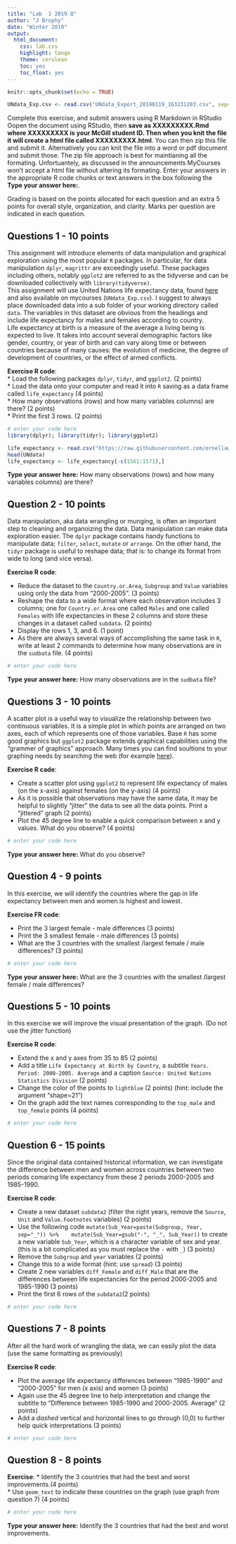```yaml
---
title: "Lab  1 2019 Q"
author: "J Brophy"
date: "Winter 2019"
output:
  html_document:
    css: lab.css
    highlight: tango
    theme: cerulean
    toc: yes
    toc_float: yes
---
```


```r
knitr::opts_chunk$set(echo = TRUE)
```

```r
UNdata_Exp.csv <- read.csv("UNdata_Export_20190119_163231203.csv", sep=",", header=T)
```
<div id="instructions">
Complete this exercise, and submit answers using R Markdown in RStudio Oopen the document using RStudio, then **save as XXXXXXXXX.Rmd where XXXXXXXXX is your McGill student ID. Then when you knit the file it will create a html file called XXXXXXXXX.html**. You can then zip this file and submit it. Alternatively you can knit the file into a word or pdf document and submit those. The zip file approach is best for maintianing all the formating. Unfortuantely, as discussed in the announcements MyCourses won't accept a html file without altering its formating. Enter your answers in the appropriate R code chunks or text answers in the box following the **Type your answer here:**.   

Grading is based on the points allocated for each question and an extra 5 points for overall style, organization, and clarity. Marks per question are indicated in each question. 

</div>

## Questions 1 - 10 points

This assignment will introduce elements of data manipulation and graphical exploration using the most popular `R` packages. In particular, for data manipulation `dplyr`, `magrittr` are exceedingly useful. These packages including others, notably `ggplot2` are referred to as the tidyverse and can be downloaded collectively with `library(tidyverse)`.    
This assignment will use United Nations life expectancy data, found [here](http://data.un.org/Data.aspx?d=GenderStat&f=inID:37&c=1,2,3,4,5,6&s=crEngName:asc,sgvEngName:asc,timeEngName:desc&v=1) and also available on mycourses (`UNdata_Exp.csv`). I suggest to always place downloaded data into a sub folder of your working directory called `data`. The variables in this dataset are obvious from the headings and include life expectancy for males and females according to country.                  
Life expectancy at birth is a measure of the average a living being is expected to live. It takes into account several demographic factors like gender, country, or year of birth and can vary along time or between countries because of many causes: the evolution of medicine, the degree of development of countries, or the effect of armed conflicts. 

<div id="exercise">
**Exercise R code**:  
* Load the following packages `dplyr`, `tidyr`, and `ggplot2`. (2 points)             
* Load the data onto your computer and read it into `R` saving as a data frame called `life_expectancy` (4 points)     
* How many observations (rows) and how many variables columns) are there?  (2 points)  
* Print the first 3 rows.  (2 points)   

</div>

```r
# enter your code here
library(dplyr); library(tidyr); library(ggplot2)

life_expectancy <- read.csv("https://raw.githubusercontent.com/ornellawafo/Intermediate.Epi.A1/master/UNdata_Export_20190119_163231203.csv?token=AsrPi-SOvSvWYdL-e6S63U1z6hc93o5Cks5cQ0j-wA%3D%3D", sep = ",", header = T)
head(UNdata)
life_expectancy <- life_expectancy[-c(1561:1571),]
```
<div id="body">
**Type your answer here:** How many observations (rows) and how many variables columns) are there?     

</div>

## Question 2 - 10 points

Data manipulation, aka data wrangling or munging, is often an important step to cleaning and organoizing the data. Data manipulation can make data exploration easier. The `dplyr` package contains handy functions to manipulate data; `filter`, `select`, `mutate` or `arrange`. On the other hand, the `tidyr` package is useful to reshape data; that is: to change its format from wide to long (and vice versa).

<div id="exercise">
**Exercise R code**:        

* Reduce the  dataset to the `Country.or.Area`, `Subgroup` and `Value` variables using only the data from "2000-2005". (3 points)     
* Reshape the data to a wide format where each observation includes 3 columns; one for `Country.or.Area` one called `Males` and one called `Females` with life expectancies in these 2 columns and store these changes in a dataset called `subdata`. (2 points)         
* Display the rows 1, 3, and 6.  (1 point)        
* As there are always several ways of accomplishing the same task in `R`, write at least 2 commands to determine how many observations are in the `sudbata` file. (4 points)
</div>

```r
# enter your code here

```
<div id="body"> 
**Type your answer here:** How many observations are in the `sudbata` file?    

</div>

## Questions 3 - 10 points
A scatter plot is a useful way to visualize the relationship between two continuous variables. It is a simple plot in which points are arranged on two axes, each of which represents one of those variables. Base `R` has some good graphics but `ggplot2` package extends graphical capabilities using the "grammer of graphics" approach. Many times you can find soultions to your graphing needs by searching the web (for example [here](https://ggplot2.tidyverse.org)).

<div id="exercise">
**Exercise R cade**:      

* Create a scatter plot using `ggplot2` to represent life expectancy of males (on the x-axis) against females (on the y-axis) (4 points)     
* As it is possible that observations may have the same data, it may be helpful to slightly "jitter" the data to see all the data points. Print a "jittered" graph (2 points)     
* Plot the 45 degree line to enable a quick comparison between x and y values. What do you observe? (4 points)
</div>
```r
# enter your code here

```
<div id="body">
**Type your answer here:** What do you observe?            

</div>

## Question 4 - 9 points
In this exercise, we will identify the countries where the gap in life expectancy between men and women is highest and lowest. 
<div id="exercise">
**Exercise FR code**:         
      
* Print the 3 largest female - male differences (3 points)     
* Print the 3 smallest female - male differences  (3 points)     
* What are the 3 countries with the smallest /largest  female / male differences? (3 points) 
</div>

```r
# enter your code here

```
<div id="body">
**Type your answer here:** What are the 3 countries with the smallest /largest  female / male differences?    
 
</div>

## Questions 5 - 10 points
In this exercise we will improve the visual presentation of the graph.  (Do not use the jitter function)      
<div id="exercise">
**Exercise R code**: 

* Extend the x and y axes from 35 to 85   (2 points)      
* Add a title `Life Expectancy at Birth by Country`, a subtitle `Years. Period: 2000-2005. Average` and a caption `Source: United Nations Statistics Division`  (2 points)     
* Change the color of the points to `lightblue` (2 points) (hint: include the argument "shape=21")    
* On the graph add the text names corresponding to  the `top_male` and `top_female` points  (4 points)

</div>

```r
# enter your code here

```

## Question 6 - 15 points
Since the original data contained historical information, we can investigate the difference between men and women across countries between two periods comaring life expectancy from these 2 periods 2000-2005 and 1985-1990.

<div id="exercise">
**Exercise R code**:       

* Create a new dataset `subdata2` (filter the right years, remove the `Source`, `Unit` and `Value.Footnotes` variables) (2 points)    
* Use the following code ` mutate(Sub_Year=paste(Subgroup, Year, sep="_")) %>% 
  mutate(Sub_Year=gsub("-", "_", Sub_Year)) ` to create a new variable `Sub_Year`, which is a character variable of sex and year. (this is a bit complicated as you must replace the `-` with `_`)    (3 points)    
* Remove the `Subgroup` and `year` variables     (2 points)     
* Change this to a wide format (hint: use `spread`)  (3 points)     
* Create 2 new variables `diff_Female` and `diff_Male` that are the differences between life expectancies for the period 2000-2005 and 1985-1990   (3 points)    
* Print the first 6 rows of the `subdata2`(2 points)

</div>

```r
# enter your code here

```


## Questions 7 - 8 points
After all the hard work of wrangling the data, we can easily plot the data (use the same formatting as previously)   
<div id="exercise">
**Exercise R code**:  

* Plot the average life expectancy differences between "1985-1990" and "2000-2005" for men (x axis) and women (3 points)    
* Again use the 45 degree line to help interpretation and change the subtitle to "Difference between 1985-1990 and 2000-2005. Average"    (2 points)
* Add a *dashed* vertical and horizontal lines to go through (0,0) to further help quick interpretations (3 points)
</div>

```r
# enter your code here

```

## Question 8 - 8 points

<div id="exercise">
**Exercise**: 
* Identify the 3 countries that had the best and worst improvements.(4 points)        
* Use `geom_text` to indicate these countries on the graph (use graph from question 7) (4 points)
</div>

```r
# enter your code here

```

<div id="body">
**Type your answer here:** Identify the 3 countries that had the best and worst improvements.  
</div>

